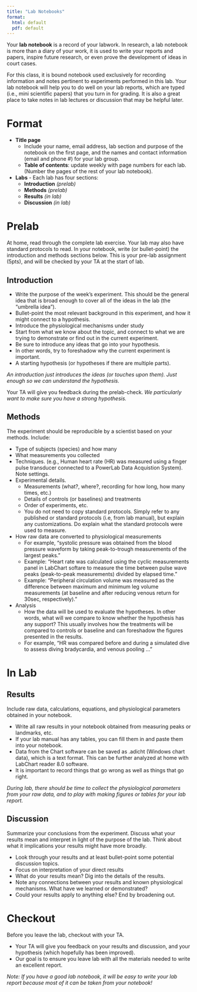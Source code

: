 ```yaml
---
title: "Lab Notebooks"
format: 
  html: default
  pdf: default
---
```

Your __lab notebook__ is a record of your labwork. In research, a lab notebook is more than a diary of your work, it is used to write your reports and papers, inspire future research, or even prove the development of ideas in court cases. 

For this class, it is bound notebook used exclusively for recording information and notes pertinent to experiments performed in this lab.  Your lab notebook will help you to do well on your lab reports, which are typed (i.e., mini scientific papers) that you turn in for grading. It is also a great place to take notes in lab lectures or discussion that may be helpful later. 

# Format

-  __Title page__   
    +  Include your name, email address, lab section and purpose of the notebook on the first page, and the names and contact information (email and phone #) for your lab group.
    +  __Table of contents__: update weekly with page numbers for each lab. (Number the pages of the rest of your lab notebook). 
-  __Labs__ - Each lab has four sections:
    +  __Introduction__  _(prelab)_
    +  __Methods__  _(prelab)_
    +  __Results__  _(in lab)_
    +  __Discussion__  _(in lab)_
  

# Prelab {#sec-prelab}

At home, read through the complete lab exercise. Your lab may also have standard protocols to read. In your notebook, write (or bullet-point) the introduction and methods sections below. This is your pre-lab assignment (5pts), and will be checked by your TA at the start of lab. 

## Introduction

-  Write the purpose of the week’s experiment. This should be the general idea that is broad enough to cover all of the ideas in the lab (the "umbrella idea"). 
-  Bullet-point the most relevant background in this experiment, and how it might connect to a hypothesis. 
  +  Introduce the physiological mechanisms under study
  +  Start from what we know about the topic, and connect to what we are trying to demonstrate or find out in the current experiment. 
  +  Be sure to introduce any ideas that go into your hypothesis. 
  +  In other words, try to foreshadow why the current experiment is important. 
-  A starting hypothesis (or hypotheses if there are multiple parts). 

_An introduction just introduces the ideas (or touches upon them). Just enough so we can understand the hypothesis._ 

Your TA will give you feedback during the prelab-check. _We particularly want to make sure you have a strong hypothesis._ 

## Methods

The experiment should be reproducible by a scientist based on your methods. Include:

- Type of subjects (species) and how many 
- What measurements you collected 
- Techniques. (e.g., Human heart rate (HR) was measured using a finger pulse transducer connected to a PowerLab Data Acquistion System).  Note settings.
- Experimental details. 
  + Measurements (what?, where?, recording for how long, how many times, etc.)
  + Details of controls (or baselines) and treatments
  + Order of experiments, etc. 
  + You do not need to copy standard protocols. Simply refer to any published or standard protocols (i.e, from lab manual), but explain any customizations. Do explain what the standard protocols were used to measure. 
- How raw data are converted to physiological measurements
  + For example, "systolic pressure was obtained from the blood pressure waveform by taking peak-to-trough measurements of the largest peaks." 
  + Example: "Heart rate was calculated using the cyclic measurements panel in LabChart softare to measure the time between pulse wave peaks (peak-to-peak measurements) divided by elapsed time." 
  + Example: "Peripheral circulation volume was measured as the difference between maximum and minimum leg volume measurements (at baseline and after reducing venous return for 30sec, respectively)."
- Analysis 
  + How the data will be used to evaluate the hypotheses. In other words, what will we compare to know whether the hypothesis has any support? This usually involves how the treatments will be compared to controls or baseline and can foreshadow the figures presented in the results. 
  + For example, "HR was compared before and during a simulated dive to assess diving bradycardia, and venous pooling ..."
 

# In Lab

## Results

Include raw data, calculations, equations, and physiological parameters obtained in your notebook.  

-  Write all raw results in your notebook obtained from measuring peaks or landmarks, etc. 
-  If your lab manual has any tables, you can fill them in and paste them into your notebook. 
-  Data from the Chart software can be saved as .adicht (Windows chart data), which is a text format. This can be further analyzed at home with LabChart reader 8.0 software. 
-  It is important to record things that go wrong as well as things that go right. 

_During lab, there should be time to collect the physiological parameters from your raw data, and to play with making figures or tables for your lab report._ 

## Discussion

Summarize your conclusions from the experiment.  Discuss what your results mean and interpret in light of the purpose of the lab. Think about what it implications your results might have more broadly.

-  Look through your results and at least bullet-point some potential discussion topics.  
-  Focus on interpretation of your direct results
-  What do your results mean? Dig into the details of the results. 
-  Note any connections between your results and known physiological mechanisms. What have we learned or demonstrated?
-  Could your results apply to anything else? End by broadening out. 

# Checkout

Before you leave the lab, checkout with your TA. 

-  Your TA will give you feedback on your results and discussion, and your hypothesis (which hopefully has been improved).  
-  Our goal is to ensure you leave lab with all the materials needed to write an excellent report. 

_Note: If you have a good lab notebook, it will be easy to write your lab report because most of it can be taken from your notebook!_

